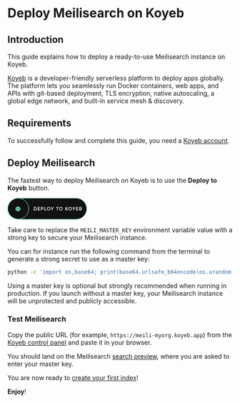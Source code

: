 # Deploy Meilisearch on Koyeb

## Introduction

This guide explains how to deploy a ready-to-use Meilisearch instance on Koyeb.

[Koyeb](https://www.koyeb.com) is a developer-friendly serverless platform to deploy apps globally. The platform lets you seamlessly run Docker containers, web apps, and APIs with git-based deployment, TLS encryption, native autoscaling, a global edge network, and built-in service mesh & discovery.

## Requirements

To successfully follow and complete this guide, you need a [Koyeb account](https://app.koyeb.com).

## Deploy Meilisearch

The fastest way to deploy Meilisearch on Koyeb is to use the **Deploy to Koyeb** button.

[<svg xmlns="http://www.w3.org/2000/svg" width="178" height="49" viewBox="0 0 178 49" fill="none"><rect x="0.5" y="0.5" width="177" height="47.5455" rx="23.7727" fill="#121212" stroke="#87FCC4"/><rect x="0.5" y="0.5" width="47" height="47" rx="23.5" fill="#121212" stroke="#87FCC4"/><path d="M61.99 20.3C63.046 20.3 63.9224 20.6703 64.619 21.411C65.323 22.1516 65.675 23.0646 65.675 24.15C65.675 25.228 65.323 26.141 64.619 26.889C63.9224 27.6296 63.046 28 61.99 28H58.965V20.3H61.99ZM61.99 26.79C62.716 26.79 63.3064 26.5406 63.761 26.042C64.223 25.5433 64.454 24.9126 64.454 24.15C64.454 23.38 64.223 22.7493 63.761 22.258C63.3064 21.7593 62.716 21.51 61.99 21.51H60.23V26.79H61.99Z" fill="white"/><path d="M69.1933 26.79H72.6033V28H67.9283V20.3H72.5483V21.51H69.1933V23.512H72.2733V24.711H69.1933V26.79Z" fill="white"/><path d="M77.6993 20.3C78.4253 20.3 79.0303 20.542 79.5143 21.026C80.0056 21.51 80.2513 22.1113 80.2513 22.83C80.2513 23.5413 80.0056 24.1426 79.5143 24.634C79.0303 25.118 78.4253 25.36 77.6993 25.36H76.1263V28H74.8613V20.3H77.6993ZM77.6993 24.172C78.0733 24.172 78.3813 24.0473 78.6233 23.798C78.8653 23.5413 78.9863 23.2186 78.9863 22.83C78.9863 22.4413 78.8653 22.1223 78.6233 21.873C78.3813 21.6163 78.0733 21.488 77.6993 21.488H76.1263V24.172H77.6993Z" fill="white"/><path d="M83.7146 26.79H86.8496V28H82.4496V20.3H83.7146V26.79Z" fill="white"/><path d="M94.8293 26.988C94.0593 27.758 93.117 28.143 92.0023 28.143C90.8877 28.143 89.9417 27.758 89.1643 26.988C88.3943 26.2106 88.0093 25.2646 88.0093 24.15C88.0093 23.0353 88.3943 22.093 89.1643 21.323C89.9417 20.5456 90.8877 20.157 92.0023 20.157C93.117 20.157 94.0593 20.5456 94.8293 21.323C95.6067 22.093 95.9953 23.0353 95.9953 24.15C95.9953 25.2646 95.6067 26.2106 94.8293 26.988ZM90.0553 26.13C90.5833 26.6506 91.2323 26.911 92.0023 26.911C92.7723 26.911 93.4177 26.6506 93.9383 26.13C94.4663 25.602 94.7303 24.942 94.7303 24.15C94.7303 23.358 94.4663 22.7016 93.9383 22.181C93.4177 21.653 92.7723 21.389 92.0023 21.389C91.2323 21.389 90.5833 21.653 90.0553 22.181C89.5347 22.7016 89.2743 23.358 89.2743 24.15C89.2743 24.942 89.5347 25.602 90.0553 26.13Z" fill="white"/><path d="M103.619 20.3L100.935 24.942V28H99.6704V24.942L96.9864 20.3H98.4274L100.308 23.71L102.178 20.3H103.619Z" fill="white"/><path d="M114.402 20.3V21.51H112.235V28H110.97V21.51H108.792V20.3H114.402Z" fill="white"/><path d="M122.432 26.988C121.662 27.758 120.72 28.143 119.605 28.143C118.491 28.143 117.545 27.758 116.767 26.988C115.997 26.2106 115.612 25.2646 115.612 24.15C115.612 23.0353 115.997 22.093 116.767 21.323C117.545 20.5456 118.491 20.157 119.605 20.157C120.72 20.157 121.662 20.5456 122.432 21.323C123.21 22.093 123.598 23.0353 123.598 24.15C123.598 25.2646 123.21 26.2106 122.432 26.988ZM117.658 26.13C118.186 26.6506 118.835 26.911 119.605 26.911C120.375 26.911 121.021 26.6506 121.541 26.13C122.069 25.602 122.333 24.942 122.333 24.15C122.333 23.358 122.069 22.7016 121.541 22.181C121.021 21.653 120.375 21.389 119.605 21.389C118.835 21.389 118.186 21.653 117.658 22.181C117.138 22.7016 116.877 23.358 116.877 24.15C116.877 24.942 117.138 25.602 117.658 26.13Z" fill="white"/><path d="M135.51 28H134.003L130.967 24.337V28H129.702V20.3H130.967V23.754L133.893 20.3H135.4L132.287 24.051L135.51 28Z" fill="white"/><path d="M143.21 26.988C142.44 27.758 141.498 28.143 140.383 28.143C139.268 28.143 138.322 27.758 137.545 26.988C136.775 26.2106 136.39 25.2646 136.39 24.15C136.39 23.0353 136.775 22.093 137.545 21.323C138.322 20.5456 139.268 20.157 140.383 20.157C141.498 20.157 142.44 20.5456 143.21 21.323C143.987 22.093 144.376 23.0353 144.376 24.15C144.376 25.2646 143.987 26.2106 143.21 26.988ZM138.436 26.13C138.964 26.6506 139.613 26.911 140.383 26.911C141.153 26.911 141.798 26.6506 142.319 26.13C142.847 25.602 143.111 24.942 143.111 24.15C143.111 23.358 142.847 22.7016 142.319 22.181C141.798 21.653 141.153 21.389 140.383 21.389C139.613 21.389 138.964 21.653 138.436 22.181C137.915 22.7016 137.655 23.358 137.655 24.15C137.655 24.942 137.915 25.602 138.436 26.13Z" fill="white"/><path d="M152 20.3L149.316 24.942V28H148.051V24.942L145.367 20.3H146.808L148.689 23.71L150.559 20.3H152Z" fill="white"/><path d="M155.193 26.79H158.603V28H153.928V20.3H158.548V21.51H155.193V23.512H158.273V24.711H155.193V26.79Z" fill="white"/><path d="M165.393 24.007C165.73 24.183 165.994 24.425 166.185 24.733C166.376 25.041 166.471 25.3966 166.471 25.8C166.471 26.4306 166.247 26.955 165.8 27.373C165.353 27.791 164.806 28 164.161 28H160.861V20.3H163.919C164.55 20.3 165.081 20.5053 165.514 20.916C165.954 21.3193 166.174 21.8253 166.174 22.434C166.174 23.1013 165.914 23.6256 165.393 24.007ZM163.919 21.488H162.126V23.512H163.919C164.198 23.512 164.432 23.4166 164.623 23.226C164.814 23.028 164.909 22.786 164.909 22.5C164.909 22.214 164.814 21.9756 164.623 21.785C164.432 21.587 164.198 21.488 163.919 21.488ZM164.161 26.812C164.454 26.812 164.7 26.7093 164.898 26.504C165.103 26.2913 165.206 26.0346 165.206 25.734C165.206 25.4333 165.103 25.1803 164.898 24.975C164.7 24.7623 164.454 24.656 164.161 24.656H162.126V26.812H164.161Z" fill="white"/><path d="M23.4965 21.6479L29 24.8168V22.1724L23.493 19L18 22.1759V24.8238L23.4965 21.6479Z" fill="#87FCC4"/><path d="M28.1197 28.0036L29 27.4859V25.8626L23.493 22.6866L18 25.8626V27.4929L18.8803 28.0036L23.493 25.3346L28.1197 28.0036Z" fill="#87FCC4"/><path d="M23.4965 29.088L24.8942 29.8944L27.1902 28.5738L23.493 26.4401L19.8099 28.5738L22.1055 29.8944L23.4965 29.088Z" fill="#87FCC4"/></svg>](https://app.koyeb.com/deploy?type=docker&image=getmeili/meilisearch&name=meilisearch-on-koyeb&ports=7700;http;/&env[MEILI_MASTER_KEY]=REPLACE_ME_WITH_A_STRONG_KEY)

Take care to replace the `MEILI_MASTER_KEY` environment variable value with a strong key to secure your Meilisearch instance.

You can for instance run the following command from the terminal to generate a strong secret to use as a master key:

```bash
python -c 'import os,base64; print(base64.urlsafe_b64encode(os.urandom(32)).decode())'
```

<Capsule intent="warning">
Using a master key is optional but strongly recommended when running in production. If you launch without a master key, your Meilisearch instance will be unprotected and publicly accessible.
</Capsule>

### Test Meilisearch

Copy the public URL (for example, `https://meili-myorg.koyeb.app`) from the [Koyeb control panel](https://app.koyeb.com) and paste it in your browser.

You should land on the Meilisearch [search preview](/learn/what_is_meilisearch/search_preview), where you are asked to enter your master key.

You are now ready to [create your first index](/learn/getting_started/quick_start)!

**Enjoy**!
